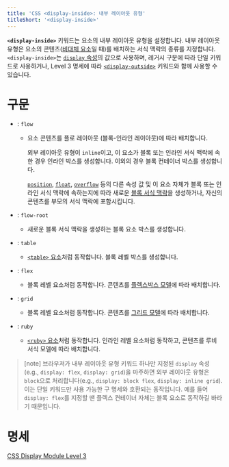 ```yaml
---
title: 'CSS <display-inside>: 내부 레이아웃 유형'
titleShort: '<display-inside>'
---
```


**`<display-inside>`** 키워드는 요소의 내부 레이아웃 유형을 설정합니다. 내부 레이아웃 유형은 요소의 콘텐츠([비대체 요소](/docs/Web/CSS/Replaced_element)일 때)를 배치하는 서식 맥락의 종류를 지정합니다. `<display-inside>`는 [`display` 속성](../display)의 값으로 사용하며, 레거시 구문에 따라 단일 키워드로 사용하거나, Level 3 명세에 따라 [`<display-outside>`] 키워드와 함께 사용할 수 있습니다.

# 구문

- : `flow`

  - 요소 콘텐츠를 플로 레이아웃 (블록-인라인 레이아웃)에 따라 배치합니다.

    외부 레이아웃 유형이 `inline`이고, 이 요소가 블록 또는 인라인 서식 맥락에 속한 경우 인라인 박스를 생성합니다. 이외의 경우 블록 컨테이너 박스를 생성합니다.

    [`position`], [`float`], [`overflow`] 등의 다른 속성 값 및 이 요소 자체가 블록 또는 인라인 서식 맥락에 속하는지에 따라 새로운 [블록 서식 맥락]을 생성하거나, 자신의 콘텐츠를 부모의 서식 맥락에 포함시킵니다.

- : `flow-root`
  - 새로운 블록 서식 맥락을 생성하는 블록 요소 박스를 생성합니다.
- : `table`
  - [`<table>` 요소](/docs/Web/HTML/Element/table)처럼 동작합니다. 블록 레벨 박스를 생성합니다.
- : `flex`
  - 블록 레벨 요소처럼 동작합니다. 콘텐츠를 [플렉스박스 모델](https://developer.mozilla.org/en-US/docs/Web/CSS/CSS_flexible_box_layout)에 따라 배치합니다.
- : `grid`
  - 블록 레벨 요소처럼 동작합니다. 콘텐츠를 [그리드 모델](https://developer.mozilla.org/en-US/docs/Web/CSS/CSS_grid_layout/Basic_concepts_of_grid_layout)에 따라 배치합니다.
- : `ruby`
  - [`<ruby>` 요소](/docs/Web/HTML/Element/ruby)처럼 동작합니다. 인라인 레벨 요소처럼 동작하고, 콘텐츠를 루비 서식 모델에 따라 배치합니다.

> [note] 브라우저가 내부 레이아웃 유형 키워드 하나만 지정된 `display` 속성(e.g., `display: flex`, `display: grid`)을 마주하면 외부 레이아웃 유형은 `block`으로 처리합니다(e.g., `display: block flex`, `display: inline grid`). 이는 단일 키워드만 사용 가능한 구 명세와 호환되는 동작입니다. 예를 들어 `display: flex`를 지정할 땐 플렉스 컨테이너 자체는 블록 요소로 동작하길 바라기 때문입니다.

# 명세

[CSS Display Module Level 3](https://drafts.csswg.org/css-display/#typedef-display-inside)

[`<display-outside>`]: ./display-outside
[`float`]: https://developer.mozilla.org/en-US/docs/Web/CSS/float
[`overflow`]: https://developer.mozilla.org/en-US/docs/Web/CSS/overflow
[`position`]: https://developer.mozilla.org/en-US/docs/Web/CSS/position
[블록 서식 맥락]: https://developer.mozilla.org/en-US/docs/Web/CSS/CSS_display/Block_formatting_context
